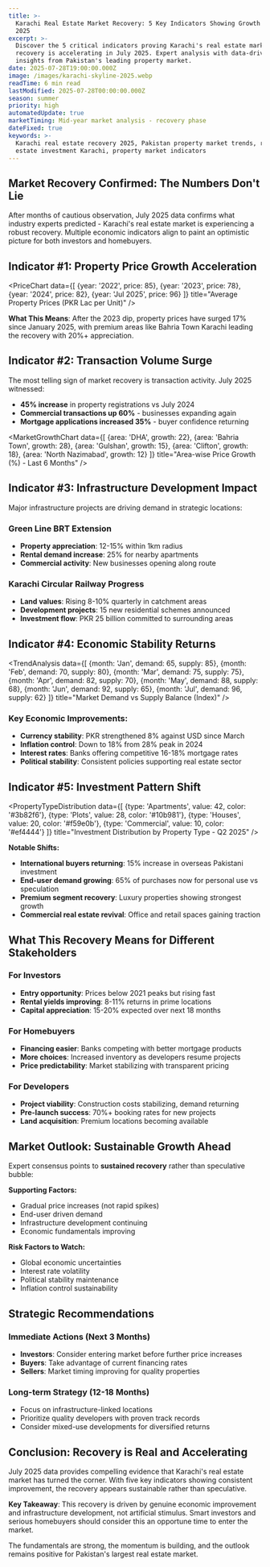 ```yaml
---
title: >-
  Karachi Real Estate Market Recovery: 5 Key Indicators Showing Growth in July
  2025
excerpt: >-
  Discover the 5 critical indicators proving Karachi's real estate market
  recovery is accelerating in July 2025. Expert analysis with data-driven
  insights from Pakistan's leading property market.
date: 2025-07-28T19:00:00.000Z
image: /images/karachi-skyline-2025.webp
readTime: 6 min read
lastModified: 2025-07-28T00:00:00.000Z
season: summer
priority: high
automatedUpdate: true
marketTiming: Mid-year market analysis - recovery phase
dateFixed: true
keywords: >-
  Karachi real estate recovery 2025, Pakistan property market trends, real
  estate investment Karachi, property market indicators
---
```


## Market Recovery Confirmed: The Numbers Don't Lie

After months of cautious observation, July 2025 data confirms what industry experts predicted - Karachi's real estate market is experiencing a robust recovery. Multiple economic indicators align to paint an optimistic picture for both investors and homebuyers.

## Indicator #1: Property Price Growth Acceleration

<PriceChart 
  data={[
    {year: '2022', price: 85},
    {year: '2023', price: 78},
    {year: '2024', price: 82},
    {year: 'Jul 2025', price: 96}
  ]}
  title="Average Property Prices (PKR Lac per Unit)"
/>

**What This Means**: After the 2023 dip, property prices have surged 17% since January 2025, with premium areas like Bahria Town Karachi leading the recovery with 20%+ appreciation.

## Indicator #2: Transaction Volume Surge

The most telling sign of market recovery is transaction activity. July 2025 witnessed:

* **45% increase** in property registrations vs July 2024
* **Commercial transactions up 60%** - businesses expanding again
* **Mortgage applications increased 35%** - buyer confidence returning

<MarketGrowthChart 
  data={[
    {area: 'DHA', growth: 22},
    {area: 'Bahria Town', growth: 28},
    {area: 'Gulshan', growth: 15},
    {area: 'Clifton', growth: 18},
    {area: 'North Nazimabad', growth: 12}
  ]}
  title="Area-wise Price Growth (%) - Last 6 Months"
/>

## Indicator #3: Infrastructure Development Impact

Major infrastructure projects are driving demand in strategic locations:

### Green Line BRT Extension
* **Property appreciation**: 12-15% within 1km radius
* **Rental demand increase**: 25% for nearby apartments
* **Commercial activity**: New businesses opening along route

### Karachi Circular Railway Progress
* **Land values**: Rising 8-10% quarterly in catchment areas
* **Development projects**: 15 new residential schemes announced
* **Investment flow**: PKR 25 billion committed to surrounding areas

## Indicator #4: Economic Stability Returns

<TrendAnalysis 
  data={[
    {month: 'Jan', demand: 65, supply: 85},
    {month: 'Feb', demand: 70, supply: 80},
    {month: 'Mar', demand: 75, supply: 75},
    {month: 'Apr', demand: 82, supply: 70},
    {month: 'May', demand: 88, supply: 68},
    {month: 'Jun', demand: 92, supply: 65},
    {month: 'Jul', demand: 96, supply: 62}
  ]}
  title="Market Demand vs Supply Balance (Index)"
/>

### Key Economic Improvements:
* **Currency stability**: PKR strengthened 8% against USD since March
* **Inflation control**: Down to 18% from 28% peak in 2024
* **Interest rates**: Banks offering competitive 16-18% mortgage rates
* **Political stability**: Consistent policies supporting real estate sector

## Indicator #5: Investment Pattern Shift

<PropertyTypeDistribution 
  data={[
    {type: 'Apartments', value: 42, color: '#3b82f6'},
    {type: 'Plots', value: 28, color: '#10b981'},
    {type: 'Houses', value: 20, color: '#f59e0b'},
    {type: 'Commercial', value: 10, color: '#ef4444'}
  ]}
  title="Investment Distribution by Property Type - Q2 2025"
/>

**Notable Shifts:**
* **International buyers returning**: 15% increase in overseas Pakistani investment
* **End-user demand growing**: 65% of purchases now for personal use vs speculation
* **Premium segment recovery**: Luxury properties showing strongest growth
* **Commercial real estate revival**: Office and retail spaces gaining traction

## What This Recovery Means for Different Stakeholders

### For Investors
* **Entry opportunity**: Prices below 2021 peaks but rising fast
* **Rental yields improving**: 8-11% returns in prime locations
* **Capital appreciation**: 15-20% expected over next 18 months

### For Homebuyers
* **Financing easier**: Banks competing with better mortgage products
* **More choices**: Increased inventory as developers resume projects
* **Price predictability**: Market stabilizing with transparent pricing

### For Developers
* **Project viability**: Construction costs stabilizing, demand returning
* **Pre-launch success**: 70%+ booking rates for new projects
* **Land acquisition**: Premium locations becoming available

## Market Outlook: Sustainable Growth Ahead

Expert consensus points to **sustained recovery** rather than speculative bubble:

**Supporting Factors:**
* Gradual price increases (not rapid spikes)
* End-user driven demand
* Infrastructure development continuing
* Economic fundamentals improving

**Risk Factors to Watch:**
* Global economic uncertainties
* Interest rate volatility
* Political stability maintenance
* Inflation control sustainability

## Strategic Recommendations

### Immediate Actions (Next 3 Months)
* **Investors**: Consider entering market before further price increases
* **Buyers**: Take advantage of current financing rates
* **Sellers**: Market timing improving for quality properties

### Long-term Strategy (12-18 Months)
* Focus on infrastructure-linked locations
* Prioritize quality developers with proven track records
* Consider mixed-use developments for diversified returns


## Conclusion: Recovery is Real and Accelerating

July 2025 data provides compelling evidence that Karachi's real estate market has turned the corner. With five key indicators showing consistent improvement, the recovery appears sustainable rather than speculative.

**Key Takeaway**: This recovery is driven by genuine economic improvement and infrastructure development, not artificial stimulus. Smart investors and serious homebuyers should consider this an opportune time to enter the market.

<PerformanceGauge 
  value={85} 
  title="Market Recovery Strength Index" 
/>

The fundamentals are strong, the momentum is building, and the outlook remains positive for Pakistan's largest real estate market.